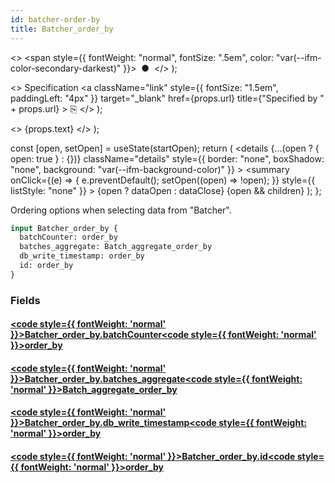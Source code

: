 ```yaml
---
id: batcher-order-by
title: Batcher_order_by
---
```


<head>
  <meta content="noindex" name="robots" />
  <meta charset="utf-8" />
</head>

  <>
    <span style={{ fontWeight: "normal", fontSize: ".5em", color: "var(--ifm-color-secondary-darkest)" }}>
      &nbsp;●&nbsp;
    </span>
  </>
);

  <>
    Specification
    <a
      className="link"
      style={{ fontSize: "1.5em", paddingLeft: "4px" }}
      target="_blank"
      href={props.url}
      title={"Specified by " + props.url}
    >
      ⎘
    </a>
  </>
);

  <>
    <span className={props.class}>{props.text}</span>
  </>
);


  const [open, setOpen] = useState(startOpen);
  return (
    <details
      {...(open ? { open: true } : {})}
      className="details"
      style={{ border: "none", boxShadow: "none", background: "var(--ifm-background-color)" }}
    >
      <summary
        onClick={(e) => {
          e.preventDefault();
          setOpen((open) => !open);
        }}
        style={{ listStyle: "none" }}
      >
        {open ? dataOpen : dataClose}
      </summary>
      {open && children}
    </details>
  );
};

Ordering options when selecting data from "Batcher".

```graphql
input Batcher_order_by {
  batchCounter: order_by
  batches_aggregate: Batch_aggregate_order_by
  db_write_timestamp: order_by
  id: order_by
}
```

### Fields

#### [<code style={{ fontWeight: 'normal' }}>Batcher_order_by.<b>batchCounter</b></code>](#)<Bullet />[<code style={{ fontWeight: 'normal' }}><b>order_by</b></code>](/docs/api/flow/graphql/envio/enums/order-by.mdx) <Badge class="badge badge--secondary " text="enum"/>

#### [<code style={{ fontWeight: 'normal' }}>Batcher_order_by.<b>batches_aggregate</b></code>](#)<Bullet />[<code style={{ fontWeight: 'normal' }}><b>Batch_aggregate_order_by</b></code>](/docs/api/flow/graphql/envio/inputs/batch-aggregate-order-by.mdx) <Badge class="badge badge--secondary " text="input"/>

#### [<code style={{ fontWeight: 'normal' }}>Batcher_order_by.<b>db_write_timestamp</b></code>](#)<Bullet />[<code style={{ fontWeight: 'normal' }}><b>order_by</b></code>](/docs/api/flow/graphql/envio/enums/order-by.mdx) <Badge class="badge badge--secondary " text="enum"/>

#### [<code style={{ fontWeight: 'normal' }}>Batcher_order_by.<b>id</b></code>](#)<Bullet />[<code style={{ fontWeight: 'normal' }}><b>order_by</b></code>](/docs/api/flow/graphql/envio/enums/order-by.mdx) <Badge class="badge badge--secondary " text="enum"/>
